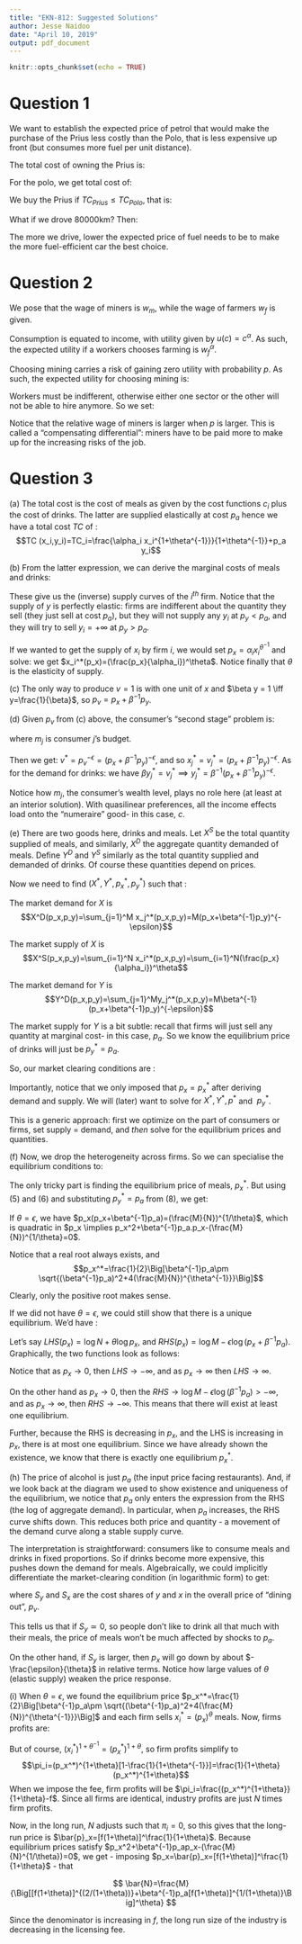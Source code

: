 ```yaml
---
title: "EKN-812: Suggested Solutions"
author: Jesse Naidoo
date: "April 10, 2019"
output: pdf_document
---
```


```r
knitr::opts_chunk$set(echo = TRUE)
```

# Question 1

We want to establish the expected price of petrol that would make the purchase of the Prius less costly than the Polo, that is less expensive up front (but consumes more fuel per unit distance).

The total cost of owning the Prius is: 

\begin{align*}
TC_{Prius}&=(490000-100000)+\frac{3,5l}{100km}.20000km.(15R/l+2p(R/l))\\
&=390000+(3.5).200(15+2p)\\
&=390000+ 10 500 +1400p.
\end{align*}

For the polo, we get total cost of: 
\begin{align*}
TC_{Polo}&=(280000-100000)+\frac{5l}{100km}.20000km.(15R/l+2p(R/l))\\
&=180000+5.200(15+2p)\\
&=180000+ 15000 +2000p.
\end{align*}

We buy the Prius if $TC_{Prius}\leq TC_{Polo}$, that is: 
\begin{align*}
390000+ 10 500 +1400E[p] &\leq 180000+ 15000 +2000E[p]\\
\iff 205500&\leq 600E[p]\\
\implies 342.5&\leq E[p]
\end{align*}

What if we drove 80000km? Then:
\begin{align*}
TC_{Prius}&\leq TC_{Polo}\\
390000+(3.5).800.(15+2E[p]) &\leq 180000+5.800.(15+2E[p])\\
192000 &\leq 2400E[p]\\
\implies 80&\leq E[p]
\end{align*}

The more we drive, lower the expected price of fuel needs to be to make the more fuel-efficient car the best choice. 

# Question 2

We pose that the wage of miners is $w_m$, while the wage of farmers $w_f$ is given. 

Consumption is equated to income, with utility given by $u(c)=c^\alpha$. As such, the expected utility if a workers chooses farming is $w_f^\alpha$. 

Choosing mining carries a risk of gaining zero utility with probability $p$. As such, the expected utility for choosing mining is: 

\begin{align*}
p.0+(1-p)w_m^\alpha=(1-p)w_m^\alpha
\end{align*}

Workers must be indifferent, otherwise either one sector or the other will not be able to hire anymore. So we set: 

\begin{align*}
(1-p)w_m^\alpha&=w_f^\alpha\\
\implies w_m&=\frac{w_f}{(1-p)^{1/\alpha}}\\
\iff \frac{w_m}{w_f}&=(1-p)^{-1/\alpha}
\end{align*}

Notice that the relative wage of miners is larger when $p$ is larger. This is called a "compensating differential": miners have to be paid more to make up for the increasing risks of the job. 

# Question 3

\noindent(a) The total cost is the cost of meals as given by the cost functions $c_i$  plus the cost of drinks. The latter are supplied elastically at cost $p_a$ hence we have a total cost $TC$ of : 
$$TC (x_i,y_i)=TC_i=\frac{\alpha_i x_i^{1+\theta^{-1}}}{1+\theta^{-1}}+p_a y_i$$

\noindent(b) From the latter expression, we can derive the marginal costs of meals and drinks: 

\begin{align*}
MC_{x,i}=\frac{\partial TC_i}{\partial x_i}&=\alpha_i x_i^{\theta^{-1}}\\
MC_{y,i}&=p_a
\end{align*}

These give us the (inverse) supply curves of the $i^{th}$ firm. Notice that the supply of $y$ is perfectly elastic: firms are indifferent about the quantity they sell (they just sell at cost $p_a$), but they will not supply any $y_i$ at $p_y<p_a$, and they will try to sell $y_i=+\infty$ at $p_y>p_a$. 

If we wanted to get the supply of $x_i$ by firm $i$, we would set $p_x=\alpha_ix_i^{\theta^{-1}}$ and solve: we get $x_i^*(p_x)=(\frac{p_x}{\alpha_i})^\theta$. Notice finally that $\theta$ is the elasticity of supply. 


\noindent(c) The only way to produce $v = 1$ is with one unit of $x$ and $\beta y = 1 \iff y=\frac{1}{\beta}$, so $p_v=p_x+\beta^{-1}p_y$.

\noindent(d) Given $p_v$ from (c) above, the consumer's "second stage" problem is: 

\begin{align*}
max \ c+\frac{v^{1-\epsilon^{-1}}}{1-\epsilon^{-1}}\\
\text{s.t} \ c+p_v.v\leq m_j
\end{align*}
where $m_j$ is consumer $j$'s budget. 

Then we get: $v^*=p_v^{-\epsilon}=(p_x+\beta^{-1}p_y)^{-\epsilon}$, and so $x_j^*=v_j^*=(p_x+\beta^{-1}p_y)^{-\epsilon}$. As for the demand for drinks: we have $\beta y_j^*=v_j^* \implies y_j^*=\beta^{-1}(p_x+\beta^{-1}p_y)^{-\epsilon}$.

Notice how $m_j$, the consumer's wealth level, plays no role here (at least at an interior solution). With quasilinear preferences, all the income effects load onto the "numeraire" good- in this case, $c$. 


\noindent(e) There are two goods here, drinks and meals. Let $X^S$ be the total quantity supplied of meals, and similarly, $X^D$ the aggregate quantity demanded of meals. Define $Y^D$ and $Y^S$ similarly as the total quantity supplied and demanded of drinks. Of course these quantities depend on prices. 

Now we need to find $(X^*,Y^*,p_x^*,p_y^*)$ such that : 
\begin{align*}
X^*&=X^S(p_x^*,p_y^*)\\
X^*&=X^D(p_x^*,p_y^*)\\
Y^*&=Y^D(p_x^*,p_y^*)\\
Y^*&=Y^S(p_x^*,p_y^*)
\end{align*}

The market demand for $X$ is $$X^D(p_x,p_y)=\sum_{j=1}^M x_j^*(p_x,p_y)=M(p_x+\beta^{-1}p_y)^{-\epsilon}$$

The market supply of $X$ is $$X^S(p_x,p_y)=\sum_{i=1}^N x_i^*(p_x,p_y)=\sum_{i=1}^N(\frac{p_x}{\alpha_i})^\theta$$

The market demand for $Y$ is $$Y^D(p_x,p_y)=\sum_{j=1}^My_j^*(p_x,p_y)=M\beta^{-1}(p_x+\beta^{-1}p_y)^{-\epsilon}$$

The market supply for $Y$ is a bit subtle: recall that firms will just sell any quantity at marginal cost- in this case, $p_a$. So we know the equilibrium price of drinks will just be $p_y^*=p_a$.

So, our market clearing conditions are : 
\begin{align}
X^*&=\sum_{i=1}^N(\frac{p_x^*}{\alpha_i})^\theta\\
X^*&=M(p_x^*+\beta^{-1}p_y^*)^{-\epsilon}\\
Y^*&=M\beta^{-1}(p_x^*+\beta^{-1}p_y^*)^{-\epsilon}\\
p_y^*&=p_a
\end{align}

Importantly, notice that we only imposed that $p_x = p_x^*$ after deriving demand and supply. We will (later) want to solve for $X^*, Y^*, p^*$ and $\ p^*_y$.

This is a generic approach: first we optimize on the part of consumers or firms, set supply = demand, and _then_ solve for the equilibrium prices and quantities. 


\noindent(f) Now, we drop the heterogeneity across firms. So we can specialise the equilibrium conditions to: 
\begin{align}
X^*&=N(p_x^*)^\theta\\
X^*&=M(p_x^*+\beta^{-1}p_y^*)^{-\epsilon}\\
Y^*&=M\beta^{-1}(p_x^*+\beta^{-1}p_y^*)^{-\epsilon}\\
p_y^*&=p_a
\end{align}

The only tricky part is finding the equilibrium price of meals, $p^*_x$. But using (5) and (6) and substituting $p_y^*=p_a$ from (8), we get: 
\begin{eqnarray*}
Np_x^\theta = M(p_x+\beta^{-1}p_a)^{-\epsilon} & \iff & p_x^\theta(p_x+\beta^{-1}p_a)^{\epsilon} = \frac{M}{N}
\end{eqnarray*}

If $\theta=\epsilon$, we have $p_x(p_x+\beta^{-1}p_a)=(\frac{M}{N})^{1/\theta}$, which is quadratic in $p_x \implies p_x^2+\beta^{-1}p_a.p_x-(\frac{M}{N})^{1/\theta}=0$.

Notice that a real root always exists, and $$p_x^*=\frac{1}{2}\Big[\beta^{-1}p_a\pm \sqrt{(\beta^{-1}p_a)^2+4(\frac{M}{N})^{\theta^{-1}}}\Big]$$

Clearly, only the positive root makes sense. 

If we did not have $\theta=\epsilon$, we could still show that there is a unique equilibrium. We'd have : 
\begin{eqnarray*}
Np_x^\theta = M(p_x+\beta^{-1}p_a)^{-\epsilon} & \Longleftrightarrow & \log N +\theta \log p_x = \log M - \epsilon \log (p_x+\beta^{-1}p_a) 
\end{eqnarray*}

Let's say $LHS(p_x)=\log N+ \theta \log p_x$, and $RHS(p_x) = \log M-\epsilon \log (p_x+\beta^{-1}p_a)$. Graphically, the two functions look as follows: 

\begin{figure}[!htb]
        \center{\includegraphics[width=\textwidth]
        {812-diagram.png}}
      \end{figure}
      
\clearpage

Notice that as $p_x \rightarrow 0$, then $LHS \rightarrow -\infty$, and as $p_x\rightarrow \infty$ then $LHS\rightarrow \infty$. 

On the other hand as $p_x \rightarrow 0$, then the $RHS \rightarrow \log M-\epsilon \log(\beta^{-1} p_a)>-\infty$, and as $p_x \rightarrow \infty$, then $RHS \rightarrow -\infty$. This means that there will exist at least one equilibrium. 

Further, because the RHS is decreasing in $p_x$, and the LHS is increasing in $p_x$, there is at most one equilibrium. Since we have already shown the existence, we know that there is exactly one equilibrium $p_x^*$. 


\noindent(h) The price of alcohol is just $p_a$ (the input price facing restaurants). And, if we look back at the diagram we used to show existence and uniqueness of the equilibrium, we notice that $p_a$ only enters the expression from the RHS (the log of aggregate demand). In particular, when $p_a$ increases, the RHS curve shifts down. This reduces both price and quantity - a movement of the demand curve along a stable supply curve. 

The interpretation is straightforward: consumers like to consume meals and drinks in fixed proportions. So if drinks become more expensive, this pushes down the demand for meals. Algebraically, we could implicitly differentiate the market-clearing condition (in logarithmic form) to get: 

\begin{align*}
\frac{\theta}{p_x}\frac{\partial p_x}{\partial p_a}&=-\epsilon(\frac{1}{p_x+\beta^{-1}p_a})(\frac{\partial p_x}{\partial p_a}+\beta^{-1})\\
\iff \theta(\frac{p_a}{p_x}\frac{\partial p_x}{\partial p_a})&=-\epsilon \Big[\frac{p_x}{p_x+\beta^{-1}p_a}.\frac{p_a}{p_x}\frac{\partial p_x}{\partial p_a}+\frac{\beta^{-1}p_a}{p_x+\beta^{-1}p_a} \Big]\\
\iff (\theta+\epsilon(\frac{p_x}{p_x+\beta^{-1}p_a}))\frac{\partial \log p_x}{\partial \log p_a}&=-\epsilon \frac{\beta^{-1}p_a}{p_x+\beta^{-1}p_a}\\
\implies \frac{\partial \log p_x}{\partial \log p_a}&=\frac{\epsilon S_y}{\theta+\epsilon S_x}
\end{align*}
where $S_y$ and $S_x$ are the cost shares of $y$ and $x$ in the overall price of "dining out", $p_v$. 

This tells us that if $S_y\simeq 0$, so people don't like to drink all that much with their meals, the price of meals won't be much affected by shocks to $p_a$. 

On the other hand, if $S_y$ is larger, then $p_x$ will go down by about $-\frac{\epsilon}{\theta}$ in relative terms. Notice how large values of $\theta$ (elastic supply) weaken the price response. 


\noindent(i) When $\theta = \epsilon$, we found the equilibrium price $p_x^*=\frac{1}{2}\Big[\beta^{-1}p_a\pm \sqrt{(\beta^{-1}p_a)^2+4(\frac{M}{N})^{\theta^{-1}}}\Big]$ and each firm sells $x_i^*=(p_x)^\theta$ meals. Now, firms profits are: 
\begin{align*}
\pi_i&=p_x^*.x_i^*(p_x^*)-c(x_i^*)\\
     &=(p_x^*)^{1+\theta}-\frac{(x_i^*)^{1+\theta^{-1}}}{1+\theta^{-1}}
\end{align*}

But of course, $(x_i^*)^{1+\theta^{-1}}=(p_x^*)^{1+\theta}$, so firm profits simplify to $$\pi_i=(p_x^*)^{1+\theta}[1-\frac{1}{1+\theta^{-1}}]=\frac{1}{1+\theta}(p_x^*)^{1+\theta}$$
When we impose the fee, firm profits will be $\pi_i=\frac{(p_x^*)^{1+\theta}}{1+\theta}-f$. Since all firms are identical, industry profits are just $N$ times firm profits. 

Now, in the long run, $N$ adjusts such that $\pi_i=0$, so this gives that the long-run price is $\bar{p}_x=[f(1+\theta)]^\frac{1}{1+\theta}$. Because equilibrium prices satisfy $p_x^2+\beta^{-1}p_ap_x-(\frac{M}{N}^{1/\theta})=0$, we get - imposing $p_x=\bar{p}_x=[f(1+\theta)]^\frac{1}{1+\theta}$ - that 

$$
\bar{N}=\frac{M}{\Big[[f(1+\theta)]^{(2/(1+\theta))}+\beta^{-1}p_a[f(1+\theta)]^{1/(1+\theta)}\Big]^\theta}
$$

Since the denominator is increasing in $f$, the long run size of the industry is decreasing in the licensing fee. 


